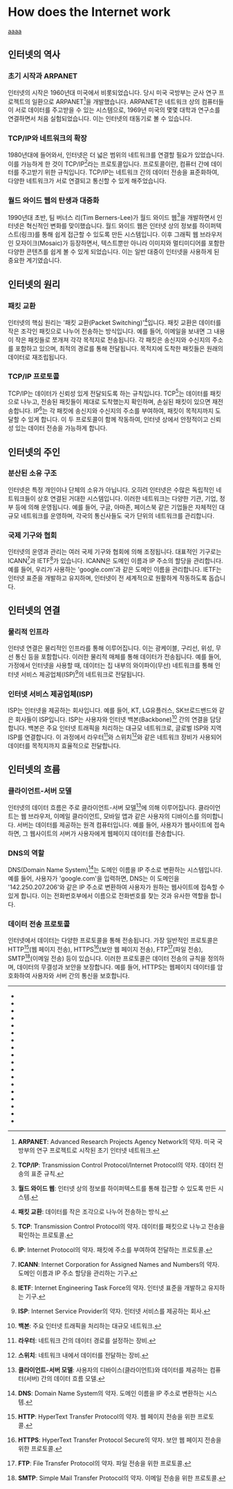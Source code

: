 # How does the Internet work

[aaaa](/algorithm/depth-first-search-algorithm.mdx)

## 인터넷의 역사

### 초기 시작과 ARPANET
인터넷의 시작은 1960년대 미국에서 비롯되었습니다. 당시 미국 국방부는 군사 연구 프로젝트의 일환으로 ARPANET[^1]을 개발했습니다. ARPANET은 네트워크 상의 컴퓨터들이 서로 데이터를 주고받을 수 있는 시스템으로, 1969년 미국의 몇몇 대학과 연구소를 연결하면서 처음 실험되었습니다. 이는 인터넷의 태동기로 볼 수 있습니다.

### TCP/IP와 네트워크의 확장
1980년대에 들어와서, 인터넷은 더 넓은 범위의 네트워크를 연결할 필요가 있었습니다. 이를 가능하게 한 것이 TCP/IP[^2]라는 프로토콜입니다. 프로토콜이란, 컴퓨터 간에 데이터를 주고받기 위한 규칙입니다. TCP/IP는 네트워크 간의 데이터 전송을 표준화하여, 다양한 네트워크가 서로 연결되고 통신할 수 있게 해주었습니다.

### 월드 와이드 웹의 탄생과 대중화
1990년대 초반, 팀 버너스 리(Tim Berners-Lee)가 월드 와이드 웹[^3]을 개발하면서 인터넷은 혁신적인 변화를 맞이했습니다. 월드 와이드 웹은 인터넷 상의 정보를 하이퍼텍스트(링크)를 통해 쉽게 접근할 수 있도록 만든 시스템입니다. 이후 그래픽 웹 브라우저인 모자이크(Mosaic)가 등장하면서, 텍스트뿐만 아니라 이미지와 멀티미디어를 포함한 다양한 콘텐츠를 쉽게 볼 수 있게 되었습니다. 이는 일반 대중이 인터넷을 사용하게 된 중요한 계기였습니다.

## 인터넷의 원리

### 패킷 교환
인터넷의 핵심 원리는 '패킷 교환(Packet Switching)'[^4]입니다. 패킷 교환은 데이터를 작은 조각인 패킷으로 나누어 전송하는 방식입니다. 예를 들어, 이메일을 보내면 그 내용이 작은 패킷들로 쪼개져 각각 목적지로 전송됩니다. 각 패킷은 송신지와 수신지의 주소를 포함하고 있으며, 최적의 경로를 통해 전달됩니다. 목적지에 도착한 패킷들은 원래의 데이터로 재조립됩니다.

### TCP/IP 프로토콜
TCP/IP는 데이터가 신뢰성 있게 전달되도록 하는 규칙입니다. TCP[^5]는 데이터를 패킷으로 나누고, 전송된 패킷들이 제대로 도착했는지 확인하며, 손실된 패킷이 있으면 재전송합니다. IP[^6]는 각 패킷에 송신지와 수신지의 주소를 부여하여, 패킷이 목적지까지 도달할 수 있게 합니다. 이 두 프로토콜이 함께 작동하여, 인터넷 상에서 안정적이고 신뢰성 있는 데이터 전송을 가능하게 합니다.

## 인터넷의 주인

### 분산된 소유 구조
인터넷은 특정 개인이나 단체의 소유가 아닙니다. 오히려 인터넷은 수많은 독립적인 네트워크들이 상호 연결된 거대한 시스템입니다. 이러한 네트워크는 다양한 기관, 기업, 정부 등에 의해 운영됩니다. 예를 들어, 구글, 아마존, 페이스북 같은 기업들은 자체적인 대규모 네트워크를 운영하며, 각국의 통신사들도 국가 단위의 네트워크를 관리합니다.

### 국제 기구와 협회
인터넷의 운영과 관리는 여러 국제 기구와 협회에 의해 조정됩니다. 대표적인 기구로는 ICANN[^7]과 IETF[^8]가 있습니다. ICANN은 도메인 이름과 IP 주소의 할당을 관리합니다. 예를 들어, 우리가 사용하는 'google.com'과 같은 도메인 이름을 관리합니다. IETF는 인터넷 표준을 개발하고 유지하며, 인터넷이 전 세계적으로 원활하게 작동하도록 돕습니다.

## 인터넷의 연결

### 물리적 인프라
인터넷 연결은 물리적인 인프라를 통해 이루어집니다. 이는 광케이블, 구리선, 위성, 무선 통신 등을 포함합니다. 이러한 물리적 매체를 통해 데이터가 전송됩니다. 예를 들어, 가정에서 인터넷을 사용할 때, 데이터는 집 내부의 와이파이(무선) 네트워크를 통해 인터넷 서비스 제공업체(ISP)[^9]의 네트워크로 전달됩니다.

### 인터넷 서비스 제공업체(ISP)
ISP는 인터넷을 제공하는 회사입니다. 예를 들어, KT, LG유플러스, SK브로드밴드와 같은 회사들이 ISP입니다. ISP는 사용자와 인터넷 백본(Backbone)[^10] 간의 연결을 담당합니다. 백본은 주요 인터넷 트래픽을 처리하는 대규모 네트워크로, 글로벌 ISP와 지역 ISP를 연결합니다. 이 과정에서 라우터[^11]와 스위치[^12]와 같은 네트워크 장비가 사용되어 데이터를 목적지까지 효율적으로 전달합니다.

## 인터넷의 흐름

### 클라이언트-서버 모델
인터넷의 데이터 흐름은 주로 클라이언트-서버 모델[^13]에 의해 이루어집니다. 클라이언트는 웹 브라우저, 이메일 클라이언트, 모바일 앱과 같은 사용자의 디바이스를 의미합니다. 서버는 데이터를 제공하는 원격 컴퓨터입니다. 예를 들어, 사용자가 웹사이트에 접속하면, 그 웹사이트의 서버가 사용자에게 웹페이지 데이터를 전송합니다.

### DNS의 역할
DNS(Domain Name System)[^14]는 도메인 이름을 IP 주소로 변환하는 시스템입니다. 예를 들어, 사용자가 'google.com'을 입력하면, DNS는 이 도메인을 '142.250.207.206'와 같은 IP 주소로 변환하여 사용자가 원하는 웹사이트에 접속할 수 있게 합니다. 이는 전화번호부에서 이름으로 전화번호를 찾는 것과 유사한 역할을 합니다.

### 데이터 전송 프로토콜
인터넷에서 데이터는 다양한 프로토콜을 통해 전송됩니다. 가장 일반적인 프로토콜은 HTTP[^15](웹 페이지 전송), HTTPS[^16](보안 웹 페이지 전송), FTP[^17](파일 전송), SMTP[^18](이메일 전송) 등이 있습니다. 이러한 프로토콜은 데이터 전송의 규칙을 정의하며, 데이터의 무결성과 보안을 보장합니다. 예를 들어, HTTPS는 웹페이지 데이터를 암호화하여 사용자와 서버 간의 통신을 보호합니다.

---

- [^1]: **ARPANET**: Advanced Research Projects Agency Network의 약자. 미국 국방부의 연구 프로젝트로 시작된 초기 인터넷 네트워크.
- [^2]: **TCP/IP**: Transmission Control Protocol/Internet Protocol의 약자. 데이터 전송의 표준 규칙.
- [^3]: **월드 와이드 웹**: 인터넷 상의 정보를 하이퍼텍스트를 통해 접근할 수 있도록 만든 시스템.
- [^4]: **패킷 교환**: 데이터를 작은 조각으로 나누어 전송하는 방식.
- [^5]: **TCP**: Transmission Control Protocol의 약자. 데이터를 패킷으로 나누고 전송을 확인하는 프로토콜.
- [^6]: **IP**: Internet Protocol의 약자. 패킷에 주소를 부여하여 전달하는 프로토콜.
- [^7]: **ICANN**: Internet Corporation for Assigned Names and Numbers의 약자. 도메인 이름과 IP 주소 할당을 관리하는 기구.
- [^8]: **IETF**: Internet Engineering Task Force의 약자. 인터넷 표준을 개발하고 유지하는 기구.
- [^9]: **ISP**: Internet Service Provider의 약자. 인터넷 서비스를 제공하는 회사.
- [^10]: **백본**: 주요 인터넷 트래픽을 처리하는 대규모 네트워크.
- [^11]: **라우터**: 네트워크 간의 데이터 경로를 설정하는 장비.
- [^12]: **스위치**: 네트워크 내에서 데이터를 전달하는 장비.
- [^13]: **클라이언트-서버 모델**: 사용자의 디바이스(클라이언트)와 데이터를 제공하는 컴퓨터(서버) 간의 데이터 흐름 모델.
- [^14]: **DNS**: Domain Name System의 약자. 도메인 이름을 IP 주소로 변환하는 시스템.
- [^15]: **HTTP**: HyperText Transfer Protocol의 약자. 웹 페이지 전송을 위한 프로토콜.
- [^16]: **HTTPS**: HyperText Transfer Protocol Secure의 약자. 보안 웹 페이지 전송을 위한 프로토콜.
- [^17]: **FTP**: File Transfer Protocol의 약자. 파일 전송을 위한 프로토콜.
- [^18]: **SMTP**: Simple Mail Transfer Protocol의 약자. 이메일 전송을 위한 프로토콜.